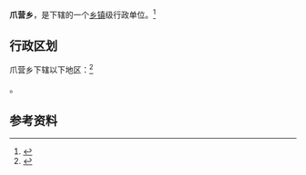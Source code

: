 {{中国乡级行政区|41/02/25/203/000}}

'''爪营乡'''，是{{PRC admin/fullname|41/02/25/203/000|3}}下辖的一个[[乡镇|乡镇]]级行政单位。<ref>{{PRC admin/ref sgc|{{PRC admin/parent|41/02/25/203/000}}}}</ref>

== 行政区划 ==

爪营乡下辖以下地区：<ref>{{PRC admin/ref sgc|41/02/25/203/000}}</ref>

{{PRC admin/children|41/02/25/203/000}}。

== 参考资料 ==

{{reflist}}

{{行政区划小作品}}
{{PRC admin/navcat|41/02/25/203/000}}